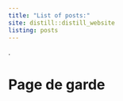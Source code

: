 ```yaml
---
title: "List of posts:"
site: distill::distill_website
listing: posts
---
```

  
.  
  
# Page de garde

